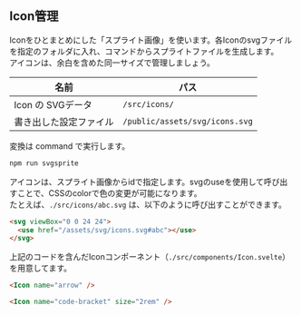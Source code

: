 ## Icon管理

Iconをひとまとめにした「スプライト画像」を使います。各Iconのsvgファイルを指定のフォルダに入れ、コマンドからスプライトファイルを生成します。<br/>
アイコンは、余白を含めた同一サイズで管理しましょう。

| 名前                   | パス                           |
| ---------------------- | ------------------------------ |
| Icon の SVGデータ      | `/src/icons/`                  |
| 書き出した設定ファイル | `/public/assets/svg/icons.svg` |

変換は command で実行します。

```bash
npm run svgsprite
```

アイコンは、スプライト画像からidで指定します。svgのuseを使用して呼び出すことで、CSSのcolorで色の変更が可能になります。<br/>
たとえば、`./src/icons/abc.svg` は、以下のように呼び出すことができます。

```html
<svg viewBox="0 0 24 24">
  <use href="/assets/svg/icons.svg#abc"></use>
</svg>
```

上記のコードを含んだIconコンポーネント（`./src/components/Icon.svelte`）を用意してます。

```html
<Icon name="arrow" />
```

```html
<Icon name="code-bracket" size="2rem" />
```
